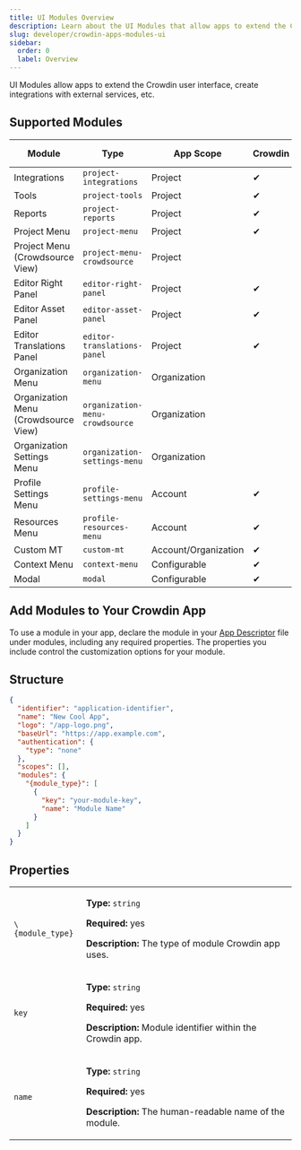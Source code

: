 ```yaml
---
title: UI Modules Overview
description: Learn about the UI Modules that allow apps to extend the Crowdin UI
slug: developer/crowdin-apps-modules-ui
sidebar:
  order: 0
  label: Overview
---
```


UI Modules allow apps to extend the Crowdin user interface, create integrations with external services, etc.

## Supported Modules

<table>
  <thead>
    <tr>
      <th>Module</th>
      <th>Type</th>
      <th>App Scope</th>
      <th>Crowdin</th>
      <th>Crowdin Enterprise</th>
    </tr>
  </thead>
  <tbody>
    <tr>
      <td>Integrations</td>
      <td><code>project-integrations</code></td>
      <td>Project</td>
      <td>&#10004;</td>
      <td>&#10004;</td>
    </tr>
    <tr>
      <td>Tools</td>
      <td><code>project-tools</code></td>
      <td>Project</td>
      <td>&#10004;</td>
      <td>&#10004;</td>
    </tr>
    <tr>
      <td>Reports</td>
      <td><code>project-reports</code></td>
      <td>Project</td>
      <td>&#10004;</td>
      <td>&#10004;</td>
    </tr>
    <tr>
      <td>Project Menu</td>
      <td><code>project-menu</code></td>
      <td>Project</td>
      <td>&#10004;</td>
      <td>&#10004;</td>
    </tr>
    <tr>
      <td>Project Menu (Crowdsource View)</td>
      <td><code class="whitespace-nowrap">project-menu-crowdsource</code></td>
      <td>Project</td>
      <td>&nbsp;</td>
      <td>&#10004;</td>
    </tr>
    <tr>
      <td>Editor Right Panel</td>
      <td><code>editor-right-panel</code></td>
      <td>Project</td>
      <td>&#10004;</td>
      <td>&#10004;</td>
    </tr>
    <tr>
      <td>Editor Asset Panel</td>
      <td><code>editor-asset-panel</code></td>
      <td>Project</td>
      <td>&#10004;</td>
      <td>&#10004;</td>
    </tr>
    <tr>
      <td>Editor Translations Panel</td>
      <td><code>editor-translations-panel</code></td>
      <td>Project</td>
      <td>&#10004;</td>
      <td>&#10004;</td>
    </tr>
    <tr>
      <td>Organization Menu</td>
      <td><code>organization-menu</code></td>
      <td>Organization</td>
      <td>&nbsp;</td>
      <td>&#10004;</td>
    </tr>
    <tr>
      <td>Organization Menu (Crowdsource View)</td>
      <td><code>organization-menu-crowdsource</code></td>
      <td>Organization</td>
      <td>&nbsp;</td>
      <td>&#10004;</td>
    </tr>
    <tr>
      <td>Organization Settings Menu</td>
      <td><code>organization-settings-menu</code></td>
      <td>Organization</td>
      <td>&nbsp;</td>
      <td>&#10004;</td>
    </tr>
    <tr>
      <td>Profile Settings Menu</td>
      <td><code>profile-settings-menu</code></td>
      <td>Account</td>
      <td>&#10004;</td>
      <td>&nbsp;</td>
    </tr>
    <tr>
      <td>Resources Menu</td>
      <td><code>profile-resources-menu</code></td>
      <td>Account</td>
      <td>&#10004;</td>
      <td>&nbsp;</td>
    </tr>
    <tr>
      <td>Custom MT</td>
      <td><code>custom-mt</code></td>
      <td>Account/Organization</td>
      <td>&#10004;</td>
      <td>&#10004;</td>
    </tr>
    <tr>
      <td>Context Menu</td>
      <td><code>context-menu</code></td>
      <td>Configurable</td>
      <td>&#10004;</td>
      <td>&#10004;</td>
    </tr>
    <tr>
      <td>Modal</td>
      <td><code>modal</code></td>
      <td>Configurable</td>
      <td>&#10004;</td>
      <td>&#10004;</td>
    </tr>
  </tbody>
</table>

## Add Modules to Your Crowdin App

To use a module in your app, declare the module in your [App Descriptor](/developer/crowdin-apps-app-descriptor/) file under modules, including any required properties. The properties you include control the customization options for your module.

## Structure

```json title="manifest.json" {10-17}
{
  "identifier": "application-identifier",
  "name": "New Cool App",
  "logo": "/app-logo.png",
  "baseUrl": "https://app.example.com",
  "authentication": {
    "type": "none"
  },
  "scopes": [],
  "modules": {
    "{module_type}": [
      {
        "key": "your-module-key",
        "name": "Module Name"
      }
    ]
  }
}
```

## Properties

<table>
  <tbody>
    <tr>
      <td><code>\{module_type}</code></td>
      <td>
        <p><strong>Type:</strong> <code>string</code></p>
        <p><strong>Required:</strong> yes</p>
        <p><strong>Description:</strong> The type of module Crowdin app uses.</p>
      </td>
    </tr>
    <tr>
      <td><code>key</code></td>
      <td>
        <p><strong>Type:</strong> <code>string</code></p>
        <p><strong>Required:</strong> yes</p>
        <p><strong>Description:</strong> Module identifier within the Crowdin app.</p>
      </td>
    </tr>
    <tr>
      <td><code>name</code></td>
      <td>
        <p><strong>Type:</strong> <code>string</code></p>
        <p><strong>Required:</strong> yes</p>
        <p><strong>Description:</strong> The human-readable name of the module.</p>
      </td>
    </tr>
  </tbody>
</table>
